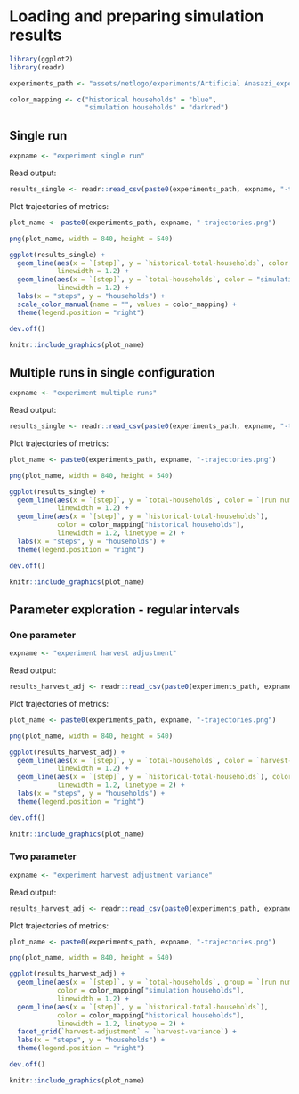 # Loading and preparing simulation results {#analysis-preprocessing}

```r
library(ggplot2)
library(readr)
```

```r
experiments_path <- "assets/netlogo/experiments/Artificial Anasazi_experiments "
```

```r
color_mapping <- c("historical households" = "blue", 
                   "simulation households" = "darkred")
```

## Single run

```r
expname <- "experiment single run"
```

Read output:
```r
results_single <- readr::read_csv(paste0(experiments_path, expname, "-table.csv"), skip = 6)
```

Plot trajectories of metrics:
```r
plot_name <- paste0(experiments_path, expname, "-trajectories.png")

png(plot_name, width = 840, height = 540)

ggplot(results_single) +  
  geom_line(aes(x = `[step]`, y = `historical-total-households`, color = "historical data"),
            linewidth = 1.2) +
  geom_line(aes(x = `[step]`, y = `total-households`, color = "simulation households"),
            linewidth = 1.2) +
  labs(x = "steps", y = "households") +
  scale_color_manual(name = "", values = color_mapping) +
  theme(legend.position = "right")

dev.off()
```

```r
knitr::include_graphics(plot_name)
```

## Multiple runs in single configuration

```r
expname <- "experiment multiple runs"
```

Read output:
```r
results_single <- readr::read_csv(paste0(experiments_path, expname, "-table.csv"), skip = 6)
```

Plot trajectories of metrics:
```r
plot_name <- paste0(experiments_path, expname, "-trajectories.png")

png(plot_name, width = 840, height = 540)

ggplot(results_single) +  
  geom_line(aes(x = `[step]`, y = `total-households`, color = `[run number]`, group = `[run number]`),
            linewidth = 1.2) +
  geom_line(aes(x = `[step]`, y = `historical-total-households`), 
            color = color_mapping["historical households"],
            linewidth = 1.2, linetype = 2) +
  labs(x = "steps", y = "households") +
  theme(legend.position = "right")

dev.off()
```

```r
knitr::include_graphics(plot_name)
```

## Parameter exploration - regular intervals

### One parameter

```r
expname <- "experiment harvest adjustment"
```

Read output:
```r
results_harvest_adj <- readr::read_csv(paste0(experiments_path, expname, "-table.csv"), skip = 6)
```

Plot trajectories of metrics:
```r
plot_name <- paste0(experiments_path, expname, "-trajectories.png")

png(plot_name, width = 840, height = 540)

ggplot(results_harvest_adj) +  
  geom_line(aes(x = `[step]`, y = `total-households`, color = `harvest-adjustment`, group = `[run number]`),
            linewidth = 1.2) +
  geom_line(aes(x = `[step]`, y = `historical-total-households`), color = "black",
            linewidth = 1.2, linetype = 2) +
  labs(x = "steps", y = "households") +
  theme(legend.position = "right")

dev.off()
```

```r
knitr::include_graphics(plot_name)
```

### Two parameter

```r
expname <- "experiment harvest adjustment variance"
```

Read output:
```r
results_harvest_adj <- readr::read_csv(paste0(experiments_path, expname, "-table.csv"), skip = 6)
```

Plot trajectories of metrics:
```r
plot_name <- paste0(experiments_path, expname, "-trajectories.png")

png(plot_name, width = 840, height = 540)

ggplot(results_harvest_adj) +  
  geom_line(aes(x = `[step]`, y = `total-households`, group = `[run number]`),
            color = color_mapping["simulation households"],
            linewidth = 1.2) +
  geom_line(aes(x = `[step]`, y = `historical-total-households`), 
            color = color_mapping["historical households"],
            linewidth = 1.2, linetype = 2) +
  facet_grid(`harvest-adjustment` ~ `harvest-variance`) +
  labs(x = "steps", y = "households") +
  theme(legend.position = "right")

dev.off()
```

```r
knitr::include_graphics(plot_name)
```

